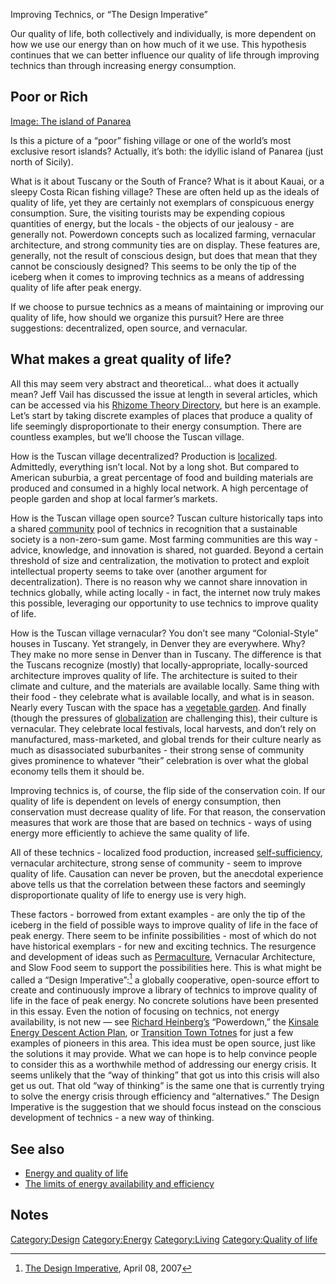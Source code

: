 Improving Technics, or “The Design Imperative”

Our quality of life, both collectively and individually, is more dependent on how we use our energy than on how much of it we use. This hypothesis continues that we can better influence our quality of life through improving technics than through increasing energy consumption.

== Poor or Rich  ==

[http://www.jeffvail.net/uploaded_images/panarea-735576.jpg Image: The island of Panarea] 

Is this a picture of a “poor” fishing village or one of the world’s most exclusive resort islands? Actually, it’s both: the idyllic island of Panarea (just north of Sicily). 

What is it about Tuscany or the South of France? What is it about Kauai, or a sleepy Costa Rican fishing village? These are often held up as the ideals of quality of life, yet they are certainly not exemplars of conspicuous energy consumption. Sure, the visiting tourists may be expending copious quantities of energy, but the locals - the objects of our jealousy - are generally not. Powerdown concepts such as localized farming, vernacular architecture, and strong community ties are on display. These features are, generally, not the result of conscious design, but does that mean that they cannot be consciously designed? This seems to be only the tip of the iceberg when it comes to improving technics as a means of addressing quality of life after peak energy. 

If we choose to pursue technics as a means of maintaining or improving our quality of life, how should we organize this pursuit? Here are three suggestions: decentralized, open source, and vernacular.

== What makes a great quality of life? ==

All this may seem very abstract and theoretical... what does it actually mean? Jeff Vail has discussed the issue at length in several articles, which can be accessed via his [http://www.jeffvail.net/2006/04/rhizome-theory-directory.html Rhizome Theory Directory], but here is an example. Let’s start by taking discrete examples of places that produce a quality of life seemingly disproportionate to their energy consumption. There are countless examples, but we’ll choose the Tuscan village.

How is the Tuscan village decentralized? Production is [[local production|localized]]. Admittedly, everything isn’t local. Not by a long shot. But compared to American suburbia, a great percentage of food and building materials are produced and consumed in a highly local network. A high percentage of people garden and shop at local farmer’s markets.

How is the Tuscan village open source? Tuscan culture historically taps into a shared [[community]] pool of technics in recognition that a sustainable society is a non-zero-sum game. Most farming communities are this way - advice, knowledge, and innovation is shared, not guarded. Beyond a certain threshold of size and centralization, the motivation to protect and exploit intellectual property seems to take over (another argument for decentralization). There is no reason why we cannot share innovation in technics globally, while acting locally - in fact, the internet now truly makes this possible, leveraging our opportunity to use technics to improve quality of life.

How is the Tuscan village vernacular? You don’t see many “Colonial-Style” houses in Tuscany. Yet strangely, in Denver they are everywhere. Why? They make no more sense in Denver than in Tuscany. The difference is that the Tuscans recognize (mostly) that locally-appropriate, locally-sourced architecture improves quality of life. The architecture is suited to their climate and culture, and the materials are available locally. Same thing with their food - they celebrate what is available locally, and what is in season. Nearly every Tuscan with the space has a [[vegetable garden]]. And finally (though the pressures of [[globalization]] are challenging this), their culture is vernacular. They celebrate local festivals, local harvests, and don’t rely on manufactured, mass-marketed, and global trends for their culture nearly as much as disassociated suburbanites - their strong sense of community gives prominence to whatever “their” celebration is over what the global economy tells them it should be.

Improving technics is, of course, the flip side of the conservation coin. If our quality of life is dependent on levels of energy consumption, then conservation must decrease quality of life. For that reason, the conservation measures that work are those that are based on technics - ways of using energy more efficiently to achieve the same quality of life.

All of these technics - localized food production, increased [[self-sufficiency]], vernacular architecture, strong sense of community - seem to improve quality of life. Causation can never be proven, but the anecdotal experience above tells us that the correlation between these factors and seemingly disproportionate quality of life to energy use is very high. 

These factors - borrowed from extant examples - are only the tip of the iceberg in the field of possible ways to improve quality of life in the face of peak energy. There seem to be infinite possibilities - most of which do not have historical exemplars - for new and exciting technics. The resurgence and development of ideas such as [[Permaculture]], Vernacular Architecture, and Slow Food seem to support the possibilities here. This is what might be called a “Design Imperative”:<ref>[http://www.jeffvail.net/2007/04/design-imperative.html The Design Imperative], April 08, 2007</ref> a globally cooperative, open-source effort to create and continuously improve a library of technics to improve quality of life in the face of peak energy. No concrete solutions have been presented in this essay. Even the notion of focusing on technics, not energy availability, is not new — see [http://www.richardheinberg.com/ Richard Heinberg’s] “Powerdown,” the [http://transitionculture.org/?page_id=104 Kinsale Energy Descent Action Plan], or [http://www.transitiontowns.org/Totnes/ Transition Town Totnes] for just a few examples of pioneers in this area. This idea must be open source, just like the solutions it may provide. What we can hope is to help convince people to consider this as a worthwhile method of addressing our energy crisis. It seems unlikely that the “way of thinking” that got us into this crisis will also get us out. That old “way of thinking” is the same one that is currently trying to solve the energy crisis through efficiency and “alternatives.” The Design Imperative is the suggestion that we should focus instead on the conscious development of technics - a new way of thinking.

== See also ==

* [[Energy and quality of life]]
* [[The limits of energy availability and efficiency]]

==Notes==
<small><references/></small>

{{attrib|url=http://www.jeffvail.net/2007/04/design-imperative.html | author=Jeff Vail |license=[http://creativecommons.org/licenses/by/3.0/ CC-BY]}} 

[[Category:Design]]
[[Category:Energy]]
[[Category:Living]]
[[Category:Quality of life]]